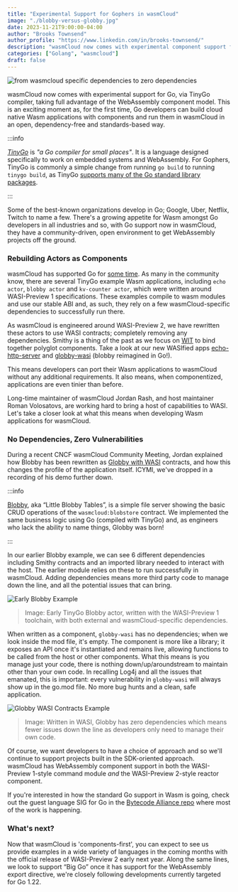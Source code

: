 ```yaml
---
title: "Experimental Support for Gophers in wasmCloud"
image: "./blobby-versus-globby.jpg"
date: 2023-11-21T9:00:00-04:00
author: "Brooks Townsend"
author_profile: "https://www.linkedin.com/in/brooks-townsend/"
description: "wasmCloud now comes with experimental component support for Go"
categories: ["Golang", "wasmcloud"]
draft: false
---
```



![from wasmcloud specific dependencies to zero dependencies](./blobby-versus-globby.jpg)

wasmCloud now comes with experimental support for Go, via TinyGo compiler, taking full advantage of the WebAssembly component model. This is an exciting moment as, for the first time, Go developers can build cloud native Wasm applications with components and run them in wasmCloud in an open, dependency-free and standards-based way.

<!--truncate-->

:::info

*[TinyGo](https://tinygo.org/)* is *"a Go compiler for small places"*. It is a language designed specifically to work on embedded systems and WebAssembly. For Gophers, TinyGo is commonly a simple change from running `go build` to running `tinygo build`, as TinyGo [supports many of the Go standard library packages](https://tinygo.org/docs/reference/lang-support/stdlib/).

:::

Some of the best-known organizations develop in Go; Google, Uber, Netflix, Twitch to name a few. There's a growing appetite for Wasm amongst Go developers in all industries and so, with Go support now in wasmCloud, they have a community-driven, open environment to get WebAssembly projects off the ground.

### Rebuilding Actors as Components

wasmCloud has supported Go for [some time](https://wasmcloud.com/blog/example_creating_webassembly_actor_in_go_with_tinygo). As many in the community know, there are several TinyGo example Wasm applications, including `echo actor`, `blobby actor` and `kv-counter actor`, which were written around WASI-Preview 1 specifications. These examples compile to wasm modules and use our stable ABI and, as such, they rely on a few wasmCloud-specific dependencies to successfully run there.

As wasmCloud is engineered around WASI-Preview 2, we have rewritten these actors to use WASI contracts; completely removing any dependencies. Smithy is a thing of the past as we focus on [WIT](https://cosmonic.com/blog/engineering/wit-cheat-sheet) to bind together polyglot components. Take a look at our new WASIfied apps [echo-http-server](https://github.com/wasmCloud/wasmCloud/tree/main/examples/golang/actors/http-echo-tinygo) and [globby-wasi](https://github.com/jordan-rash/globby-wasi) (blobby reimagined in Go!).

This means developers can port their Wasm applications to wasmCloud without any additional requirements. It also means, when componentized, applications are even tinier than before.

Long-time maintainer of wasmCloud Jordan Rash, and host maintainer Roman Volosatovs, are working hard to bring a host of capabilities to WASI. Let's take a closer look at what this means when developing Wasm applications for wasmCloud.

### No Dependencies, Zero Vulnerabilities

During a recent CNCF wasmCloud Community Meeting, Jordan explained how Blobby has been rewritten as [Globby with WASI](https://github.com/jordan-rash/globby-wasi) contracts, and how this changes the profile of the application itself. ICYMI, we've dropped in a recording of his demo further down.

:::info

[Blobby](https://github.com/wasmCloud/examples/tree/main/actor/blobby), aka “Little Blobby Tables”, is a simple file server showing the basic CRUD operations of the `wasmcloud:blobstore` contract. We implemented the same business logic using Go (compiled with TinyGo) and, as engineers who lack the ability to name things, Globby was born!

:::

In our earlier Blobby example, we can see 6 different dependencies including Smithy contracts and an imported library needed to interact with the host. The earlier module relies on these to run successfully in wasmCloud. Adding dependencies means more third party code to manage down the line, and all the potential issues that can bring.

![Early Blobby Example](blobby-wasi-preview-1.png)
> Image: Early TinyGo Blobby actor, written with the WASI-Preview 1 toolchain, with both external and wasmCloud-specific dependencies.

When written as a component, `globby-wasi` has no dependencies; when we look inside the mod file, it's empty. The component is more like a library; it exposes an API once it's instantiated and remains live, allowing functions to be called from the host or other components. What this means is you manage just your code, there is nothing down/up/aroundstream to maintain other than your own code. In recalling Log4j and all the issues that emanated, this is important: every vulnerability in `globby-wasi` will always show up in the go.mod file. No more bug hunts and a clean, safe application.

![Globby WASI Contracts Example](globby-wasi-preview-2.png)
> Image: Written in WASI, Globby has zero dependencies which means fewer issues down the line as developers only need to manage their own code.

<ReactPlayer url='https://youtu.be/idQYnXqvAhU?t=90' controls />

Of course, we want developers to have a choice of approach and so we'll continue to support projects built in the SDK-oriented approach. wasmCloud has WebAssembly component support in both the WASI-Preview 1-style command module _and_ the WASI-Preview 2-style reactor component.

If you're interested in how the standard Go support in Wasm is going, check out the guest language SIG for Go in the [Bytecode Alliance repo](https://github.com/bytecodealliance/meetings/tree/main/SIG-Guest-Languages/Go) where most of the work is happening.

### What's next?

Now that wasmCloud is 'components-first', you can expect to see us provide examples in a wide variety of languages in the coming months with the official release of WASI-Preview 2 early next year. Along the same lines, we look to support “Big Go” once it has support for the WebAssembly export directive, we're closely following developments currently targeted for Go 1.22.
